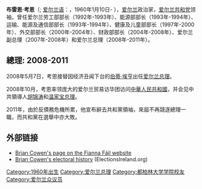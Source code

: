 {{noteTA
|1=zh-tw:布萊恩; zh-cn:布赖恩;
|2=zh-tw:科恩; zh-cn:考恩;
}}
{{Infobox Prime Minister
| name             = 布雷恩·考恩<br>Brian Cowen
| image            = Brian Cowen in Philadelphia.jpg
| imagesize        = 200px
| office           = {{IRE}}[[爱尔兰总理|总理]]
| deputy           = [[瑪麗·科格兰|瑪麗·科格兰]]（[[Mary_Coughlan|Mary Coughlan]]）
| president        = [[瑪麗·麥卡利斯|瑪麗·麥卡利斯]]
| term_start       = 2008年5月7日
| term_end         = 2011年3月4日
| preceded      = [[伯蒂·埃亨|伯蒂·埃亨]] 
| succeeded     = [[恩达·肯尼|恩达·肯尼]]
| birth_date       = {{birth date and age|1960|1|10|df=y}}
| birth_place      = [[愛爾蘭共和國|愛爾蘭]]<br>[[奥法利郡|奥法利郡]]<br>[[塔拉莫尔|塔拉莫尔]]
| death_date       =
| death_place      =
| spouse           = 玛丽·莫洛伊<br>（[[Mary_Malloy|Mary Malloy]]，1994年结婚）
| children           = 2    
| party            = [[愛爾蘭共和黨|愛爾蘭共和黨]] ({{lang|ga|Fianna Fáil}})
| signature           = Brian Cowen Signature.svg
}}
'''布雷恩·考恩'''（'''{{lang|en|Brian Cowen}}'''; [[爱尔兰语|爱尔兰语]]：'''{{lang|ga|Brian Ó Comhain}}'''，1960年1月10日- ），[[爱尔兰|爱尔兰]]政治家，[[爱尔兰共和党|爱尔兰共和党]]领袖，曾任爱尔兰劳工部部长（1992年-1993年）、能源部部长（1993年-1994年）、运输、能源及通信部部长（1993年-1994年）、健康及儿童部部长（1997年-2000年）、外交部部长（2000年-2004年）、财政部部长（2004年-2008年）、爱尔兰副总理（2007年-2008年）和爱尔兰总理（2008年-2011年）。

==總理: 2008-2011==
2008年5月7日，考恩接替因经济丑闻下台的[[伯蒂·埃亨|伯蒂·埃亨]]出任[[爱尔兰总理|爱尔兰总理]]。

2008年10月，考恩率领庞大的爱尔兰贸易访华团访问[[中華人民共和國|中華人民共和國]]，并会见中共領導人[[胡锦涛|胡锦涛]]和[[温家宝|温家宝]][[总理|总理]]。

2011年，由於反債務危機所累，他宣布辭去共和黨領袖，來屆不再競逐總理一職，而共和黨在選舉中亦大敗。

==外部链接==
*[https://web.archive.org/web/20070928060414/http://www.fiannafail.ie/person.php4?show=Minister&pid=39&bid=84 Brian Cowen's page on the Fianna Fáil website]
*[http://www.electionsireland.org/candidate.cfm?ID=3697 Brian Cowen's electoral history]{{Wayback|url=http://www.electionsireland.org/candidate.cfm?ID=3697 |date=20070929131043 }} (ElectionsIreland.org)

{{start box}}
{{succession box|[[伯蒂·埃亨|伯蒂·埃亨]]|[[恩达·肯尼|恩达·肯尼]]|[[爱尔兰总理|爱尔兰总理]]|2008年至2011年}}
{{end box}}

{{Authority control}}
{{DEFAULTSORT:Cowen, Brian}}

[[Category:1960年出生|Category:1960年出生]]
[[Category:爱尔兰总理|Category:爱尔兰总理]]
[[Category:都柏林大学学院校友|Category:都柏林大学学院校友]]
[[Category:爱尔兰众议员|Category:爱尔兰众议员]]